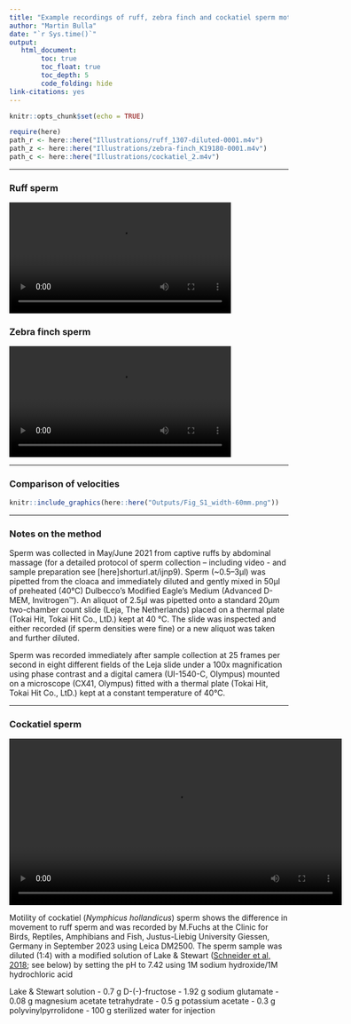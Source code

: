 ```yaml
---
title: "Example recordings of ruff, zebra finch and cockatiel sperm motility"  
author: "Martin Bulla"  
date: "`r Sys.time()`"
output:
   html_document: 
        toc: true
        toc_float: true
        toc_depth: 5
        code_folding: hide
link-citations: yes
---
```


```r
knitr::opts_chunk$set(echo = TRUE)
```
```r
require(here)
path_r <- here::here("Illustrations/ruff_1307-diluted-0001.m4v")
path_z <- here::here("Illustrations/zebra-finch_K19180-0001.m4v")
path_c <- here::here("Illustrations/cockatiel_2.m4v")
```

***

### Ruff sperm ### 

<video width="400" controls>
  <source src="`r path_r`"  type="video/mp4">
</video>


### Zebra finch sperm ### 
<video width = "400" controls>
  <source src="`r path_z`" type="video/mp4">
</video>


***

### Comparison of velocities

```r
knitr::include_graphics(here::here("Outputs/Fig_S1_width-60mm.png"))
```

***

### Notes on the method #### 
Sperm was collected in May/June 2021 from captive ruffs by abdominal massage (for a detailed protocol of sperm collection – including video - and sample preparation see [here]shorturl.at/ijnp9). Sperm (~0.5–3μl) was pipetted from the cloaca and immediately diluted and gently mixed in 50μl of preheated (40°C) Dulbecco’s Modified Eagle’s Medium (Advanced D-MEM, Invitrogen™). An aliquot of 2.5μl was pipetted onto a standard 20μm two-chamber count slide (Leja, The Netherlands) placed on a thermal plate (Tokai Hit, Tokai Hit Co., LtD.) kept at 40 °C. The slide was inspected and either recorded (if sperm densities were fine) or a new aliquot was taken and further diluted. 

Sperm was recorded immediately after sample collection at 25 frames per second in eight different fields of the Leja slide under a 100x magnification using phase contrast and a digital camera (UI-1540-C, Olympus) mounted on a microscope (CX41, Olympus) fitted with a thermal plate (Tokai Hit, Tokai Hit Co., LtD.) kept at a constant temperature of 40°C.

***

### Cockatiel sperm ### 
<video width = "600" controls>
  <source src="`r path_c`" type="video/mp4">
</video>

Motility of cockatiel (*Nymphicus hollandicus*) sperm shows the difference in movement to ruff sperm and was recorded by
M.Fuchs at the Clinic for Birds, Reptiles, Amphibians and Fish, Justus-Liebig University Giessen, Germany in September 2023 using Leica DM2500. The sperm sample was diluted (1:4) with a modified solution of Lake & Stewart ([Schneider et al, 2018](https://doi.org/10.33687/zoobiol.001.01.1579); see below) by setting the pH to 7.42 using 1M sodium hydroxide/1M hydrochloric acid
 
Lake & Stewart solution
- 0.7 g D-(-)-fructose
- 1.92 g sodium glutamate
- 0.08 g magnesium acetate tetrahydrate
- 0.5 g potassium acetate
- 0.3 g polyvinylpyrrolidone 
- 100 g sterilized water for injection